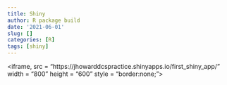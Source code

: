 ```yaml
---
title: Shiny
author: R package build
date: '2021-06-01'
slug: []
categories: [R]
tags: [shiny]
---
```


<iframe, src = "https://jhowarddcspractice.shinyapps.io/first_shiny_app/" width = "800"
height = "600" style = "border:none;"></iframe>